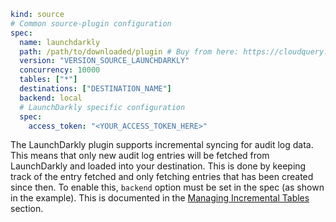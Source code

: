 ```yaml copy
kind: source
# Common source-plugin configuration
spec:
  name: launchdarkly
  path: /path/to/downloaded/plugin # Buy from here: https://cloudquery.io/integrations/launchdakrly
  version: "VERSION_SOURCE_LAUNCHDARKLY"
  concurrency: 10000
  tables: ["*"]
  destinations: ["DESTINATION_NAME"]
  backend: local
  # LaunchDarkly specific configuration
  spec:
    access_token: "<YOUR_ACCESS_TOKEN_HERE>"
```

The LaunchDarkly plugin supports incremental syncing for audit log data. This means that only new audit log entries will be fetched from LaunchDarkly and loaded into your destination. This is done by keeping track of the entry fetched and only fetching entries that has been created since then.
To enable this, `backend` option must be set in the spec (as shown in the example). This is documented in the [Managing Incremental Tables](/docs/advanced-topics/managing-incremental-tables) section.
